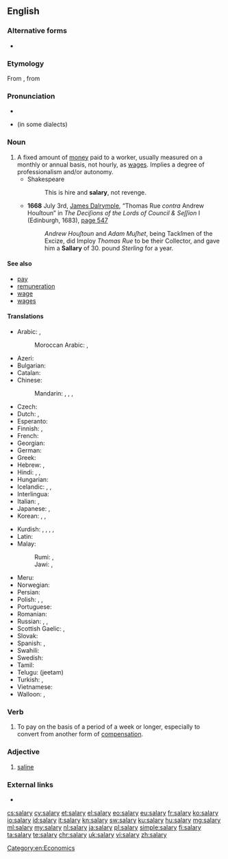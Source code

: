==English==

===Alternative forms===
* {{l|en|sallary}} {{qualifier|obsolete}}

===Etymology===
From {{etyl|la|en}} {{term|salarium||lang=la|salt money, money to buy salt with}}, from {{term|sal||lang=la|salt}}

===Pronunciation===
* {{audio|en-us-salary.ogg|Audio (US)}}
* {{homophones|lang=en|celery}} (in some dialects)

===Noun===
{{en-noun|salaries}}

# A fixed amount of [[money]] paid to a worker, usually measured on a monthly or annual basis, not hourly, as [[wages]]. Implies a degree of professionalism and/or autonomy.
#* Shakespeare
#*: This is hire and '''salary''', not revenge.
#* '''1668''' July 3rd, [[w:James Dalrymple, 1st Viscount of Stair|James Dalrymple]], “Thomas Rue ''contra'' Andrew Houſtoun” in ''The Deciſions of the Lords of Council & Seſſion'' I (Edinburgh, 1683), <span class="plainlinks">[http://books.google.co.uk/books?id=7ApBAAAAcAAJ&pg=PA548&dq=%22correus%22&hl=en&sa=X&ei=BFYCT56sNs7Z8QOstrGlAQ&ved=0CHAQ6AEwCQ#v=onepage&q=%22correus%22&f=false page 547]</span>
#*: ''Andrew Houſtoun'' and ''Adam Muſhet'', being Tackſmen of the Excize, did Imploy ''Thomas Rue'' to be their Collector, and gave him a '''Sallary''' of 30. pound ''Sterling'' for a year.

====See also====
* [[pay]]
* [[remuneration]]
* [[wage]]
* [[wages]]

====Translations====
{{trans-top|fixed amount of money paid on monthly or annual basis}}
* Arabic: {{t|ar|راتب|m|tr=raatib}}, {{t+|ar|أجر|m|tr='ájr}}
*: Moroccan Arabic: {{qualifier|informal}} {{t|ary|كنزة|f|tr=kenza}}, {{t|ary|اجرة|f|tr=ejra}}
* Azeri: {{t|az|aylıq}}
* Bulgarian: {{t+|bg|заплата|f|tr=zapláta}}
* Catalan: {{t|ca|salari|m}}
* Chinese:
*: Mandarin: {{t+|cmn|薪金|tr=xīnjīn|sc=Hani}}, {{t+|cmn|薪水|tr=xīnshui|sc=Hani}}, {{t|cmn|工資|sc=Hani}}, {{t+|cmn|工资|tr=gōngzī|sc=Hani}}
* Czech: {{t+|cs|plat|m}}
* Dutch: {{t+|nl|salaris|n}}, {{t+|nl|loon|n}}
* Esperanto: {{t|eo|salajro}}
* Finnish: {{t+|fi|kuukausipalkka}}, {{t|fi|kiinteä palkka}}
* French: {{t+|fr|salaire|m}}
* Georgian: {{t+|ka|ხელფასი|sc=Geor}}
* German: {{t+|de|Gehalt|n}}
* Greek: {{t+|el|μισθός|m|tr=misthós}}
* Hebrew: {{t+|he|משכורת|f|tr=maskoret}}, {{t|he|שכר|m|tr=sakhar}}
* Hindi: {{t|hi|तनख़्वाह|tr=tanaḵẖvāha}}, {{t|hi|वेतन|tr=vētana}}, {{t|hi|मासिक वेतन|tr=māsika vētana}}
* Hungarian: {{t+|hu|fizetés}}
* Icelandic: {{t+|is|laun|n-p}}, {{t|is|föst laun|n-p}}, {{t+|is|kaup|n}}
* Interlingua: {{t|ia|salario}}
* Italian: {{t+|it|stipendio|m}}, {{t+|it|salario|m}}
* Japanese: {{t|ja|サラリー|tr=sararī}}, {{t+|ja|給料|tr=きゅうりょう, kyūryō}}
* Korean: {{t+|ko|급료|tr=給料, geumnyo|sc=Hang}}, {{t+|ko|봉급|tr=俸給, bonggeup|sc=Hang}}, {{t+|ko|임금|tr=賃金, imgeum|sc=Hang}}
{{trans-mid}}
* Kurdish: {{t+|ku|meaş|m}}, {{t+|ku|miz|m}}, {{t+|ku|muçe|m}}, {{t+|ku|mehane|f}}, {{t+|ku|مه‌عاش|sc=ku-Arab}}
* Latin: {{t|la|salarium|n}}
* Malay:
*: Rumi: {{t|ms|gaji}}, {{t|ms|ujrah}}
*: Jawi: {{t|ms|ݢاجي|sc=Arab}}, {{t|ms|اجره|sc=Arab}}
* Meru: {{t|mer|muchaara}}
* Norwegian: {{t+|no|lønn|c}}
* Persian: {{t+|fa|حقوق|sc=fa-Arab}}
* Polish: {{t+|pl|pensja|f}}, {{t+|pl|płaca|f}}, {{t+|pl|wynagrodzenie|n}}
* Portuguese: {{t+|pt|salário|m}}
* Romanian: {{t|ro|salariu|n}}
* Russian: {{t+|ru|заработная плата|f|tr=zárabotnaja pláta}}, {{t+|ru|зарплата|f|tr=zarpláta}}, {{t+|ru|жалование|n|tr=žálovanije}}
* Scottish Gaelic: {{t|gd|tuarasdal|m}}, {{t|gd|tuarastal|f}}
* Slovak: {{t|sk|plat|m}}
* Spanish: {{t+|es|salario|m}}, {{t+|es|sueldo|m}}
* Swahili: {{t+|sw|mshahara}}
* Swedish: {{t+|sv|lön|c}}
* Tamil: {{t|ta|சம்பளம்|tr=cambaLam}}
* Telugu: {{t+|te|జీతం}} (jeetam)
* Turkish: {{t+|tr|aylık}}, {{t+|tr|maaş}}
* Vietnamese: {{t+|vi|lương}}
* Walloon: {{t+|wa|traitmint|m}}, {{t|wa|salåre|m}}
{{trans-bottom}}

===Verb===
{{en-verb|salaries|salarying|salaried}}

# To pay on the basis of a period of a week or longer, especially to convert from another form of [[compensation]].

===Adjective===
{{en-adj}}

# {{context|obsolete|lang=en}} [[saline]]

===External links===
* {{pedia}}

[[Category:en:Economics]]

[[cs:salary]]
[[cy:salary]]
[[et:salary]]
[[el:salary]]
[[eo:salary]]
[[eu:salary]]
[[fr:salary]]
[[ko:salary]]
[[io:salary]]
[[id:salary]]
[[it:salary]]
[[kn:salary]]
[[sw:salary]]
[[ku:salary]]
[[hu:salary]]
[[mg:salary]]
[[ml:salary]]
[[my:salary]]
[[nl:salary]]
[[ja:salary]]
[[pl:salary]]
[[simple:salary]]
[[fi:salary]]
[[ta:salary]]
[[te:salary]]
[[chr:salary]]
[[uk:salary]]
[[vi:salary]]
[[zh:salary]]